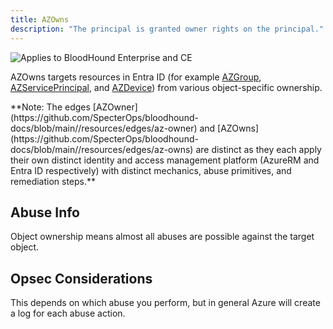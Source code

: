 ---
title: AZOwns
description: "The principal is granted owner rights on the principal."
---
<img noZoom src="/assets/enterprise-AND-community-edition-pill-tag.svg" alt="Applies to BloodHound Enterprise and CE"/>

AZOwns targets resources in Entra ID (for example [AZGroup](https://github.com/SpecterOps/bloodhound-docs/blob/main//resources/nodes/az-group), [AZServicePrincipal](https://github.com/SpecterOps/bloodhound-docs/blob/main//resources/nodes/az-service-principal), and [AZDevice](https://github.com/SpecterOps/bloodhound-docs/blob/main//resources/nodes/az-device)) from various object-specific ownership.

<Info>
  **Note: The edges [AZOwner](https://github.com/SpecterOps/bloodhound-docs/blob/main//resources/edges/az-owner) and [AZOwns](https://github.com/SpecterOps/bloodhound-docs/blob/main//resources/edges/az-owns) are distinct as they each apply their own distinct identity and access management platform (AzureRM and Entra ID respectively) with distinct mechanics, abuse primitives, and remediation steps.**
</Info>

## Abuse Info

Object ownership means almost all abuses are possible against the target object.

## Opsec Considerations
This depends on which abuse you perform, but in general Azure will create a log for each abuse action.